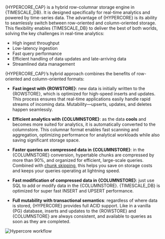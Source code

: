 
{HYPERCORE_CAP} is a hybrid row-columnar storage engine in {TIMESCALE_DB}. It is designed specifically for
real-time analytics and powered by time-series data. The advantage of {HYPERCORE} is its ability
to seamlessly switch between row-oriented and column-oriented storage. This flexibility enables
{TIMESCALE_DB} to deliver the best of both worlds, solving the key challenges in real-time analytics:

- High ingest throughput
- Low-latency ingestion
- Fast query performance
- Efficient handling of data updates and late-arriving data
- Streamlined data management

{HYPERCORE_CAP}’s hybrid approach combines the benefits of row-oriented and column-oriented formats:

- **Fast ingest with {ROWSTORE}**: new data is initially written to the {ROWSTORE}, which is optimized for
  high-speed inserts and updates. This process ensures that real-time applications easily handle
  rapid streams of incoming data. Mutability—upserts, updates, and deletes happen seamlessly.

- **Efficient analytics with {COLUMNSTORE}**: as the data **cools** and becomes more suited for
  analytics, it is automatically converted to the columnstore. This columnar format enables
  fast scanning and aggregation, optimizing performance for analytical workloads while also
  saving significant storage space.

- **Faster queries on compressed data in {COLUMNSTORE}**: in the {COLUMNSTORE} conversion, hypertable
  chunks are compressed by more than 90%, and organized for efficient, large-scale queries. Combined with [chunk skipping][chunk-skipping], this helps you save on storage costs and keeps your queries operating at lightning speed.

- **Fast modification of compressed data in {COLUMNSTORE}**: just use SQL to add or modify data in the {COLUMNSTORE}.
   {TIMESCALE_DB} is optimized for super fast INSERT and UPSERT performance.

- **Full mutability with transactional semantics**: regardless of where data is stored,
  {HYPERCORE} provides full ACID support. Like in a vanilla {PG} database, inserts and updates
  to the {ROWSTORE} and {COLUMNSTORE} are always consistent, and available to queries as soon as they are
  completed.

![Hypercore workflow](https://assets.timescale.com/docs/images/hypercore-overview.png)

[chunk-skipping]: /use-timescale/hypertables/improve-query-performance/
